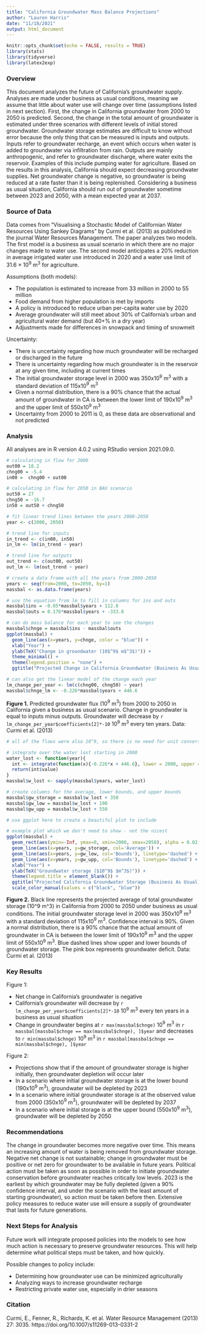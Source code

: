 ---
title: "California Groundwater Mass Balance Projections"
author: "Lauren Harris"
date: "11/18/2021"
output: html_document
---

```{r setup, include=FALSE, message = FALSE, warning = FALSE}
knitr::opts_chunk$set(echo = FALSE, results = TRUE)
library(stats)
library(tidyverse)
library(latex2exp)
```

### Overview

This document analyzes the future of California's groundwater supply. Analyses are made under business as usual conditions, meaning we assume that little about water use will change over time (assumptions listed in next section). First, the change in California groundwater from 2000 to 2050 is predicted. Second, the change in the total amount of groundwater is estimated under three scenarios with different levels of initial stored groundwater. Groundwater storage estimates are difficult to know without error because the only thing that can be measured is inputs and outputs. Inputs refer to groundwater recharge, an event which occurs when water is added to groundwater via infiltration from rain. Outputs are mainly anthropogenic, and refer to groundwater discharge, where water exits the reservoir. Examples of this include pumping water for agriculture. Based on the results in this analysis, California should expect decreasing groundwater supplies. Net groundwater change is negative, so groundwater is being reduced at a rate faster than it is being replenished. Considering a business as usual situation, California should run out of groundwater sometime between 2023 and 2050, with a mean expected year at 2037. 

### Source of Data

Data comes from "Visualising a Stochastic Model of Californian Water Resources Using Sankey Diagrams" by Curmi et al. (2013) as published in the journal Water Resources Management. The paper analyzes two models. The first model is a business as usual scenario in which there are no major changes made to water use. The second model anticipates a 20% reduction in average irrigated water use introduced in 2020 and a water use limit of 31.6 × 10$^9$ m$^3$ for agriculture. 

Assumptions (both models):

- The population is estimated to increase from 33 million in 2000 to 55 million
- Food demand from higher population is met by imports
- A policy is introduced to reduce urban per-capita water use by 2020 
- Average groundwater will still meet about 30% of California’s urban and agricultural water demand (but 40+% in a dry year)
- Adjustments made for differences in snowpack and timing of snowmelt

Uncertainty: 

- There is uncertainty regarding how much groundwater will be recharged or discharged in the future
- There is uncertainty regarding how much groundwater is in the reservoir at any given time, including at current times
- The initial groundwater storage level in 2000 was 350x10$^9$ m$^3$ with a standard deviation of 115x10$^9$ m$^3$
- Given a normal distribution, there is a 90% chance that the actual amount of groundwater in CA is between the lower limit of 190x10$^9$ m$^3$ and the upper limit of 550x10$^9$ m$^3$
- Uncertainty from 2000 to 2011 is 0, as these data are observational and not predicted

### Analysis 

All analyses are in R version 4.0.2 using RStudio version 2021.09.0.

```{r fig2}
# calculating in flow for 2000 
out00 = 18.2
chng00 = -5.4
in00 =  chng00 + out00
```

```{r fig4}
# calculating in flow for 2050 in BAU scenario
out50 = 27
chng50 = -16.7
in50 = out50 + chng50
```

```{r linear}
# fit linear trend lines between the years 2000-2050
year <- c(2000, 2050)

# trend line for inputs
in_trend <- c(in00, in50)
in_lm <- lm(in_trend ~ year)

# trend line for outputs
out_trend <- c(out00, out50)
out_lm <- lm(out_trend ~ year)
```

```{r}
# create a data frame with all the years from 2000-2050
years <- seq(from=2000, to=2050, by=1)
massbal <- as.data.frame(years)

# use the equation from lm to fill in columns for ins and outs
massbal$ins = -0.05*massbal$years + 112.8
massbal$outs = 0.176*massbal$years + -333.8
```

```{r}
# can do mass balance for each year to see the changes 
massbal$chnge = massbal$ins - massbal$outs
ggplot(massbal) + 
  geom_line(aes(x=years, y=chnge, color = "blue")) +
  xlab("Year") + 
  ylab(TeX("Change in groundwater (10$^9$ m$^3$)")) +
  theme_minimal() +
  theme(legend.position = "none") +
  ggtitle("Projected Change in California Groundwater (Business As Usual)")

# can also get the linear model of the change each year
lm_change_per_year <- lm(c(chng00, chng50) ~ year)
massbal$chnge_lm <- -0.226*massbal$years + 446.6
```

**Figure 1.** Predicted groundwater flux (10$^9$ m$^3$) from 2000 to 2050 in California given a business as usual scenario. Change in groundwater is equal to inputs minus outputs. Groundwater will decrease by `r lm_change_per_year$coefficients[2]*-10` 10$^9$ m$^3$ every ten years. Data: Curmi et al. (2013)

```{r scenarios}
# all of the flows were also 10^9, so there is no need for unit conversions

# integrate over the water lost starting in 2000
water_lost <- function(year){
  int <- integrate(function(x){-0.226*x + 446.6}, lower = 2000, upper = year) #this function comes from the linear model of change over year
  return(int$value)
}
massbal$w_lost <- sapply(massbal$years, water_lost)

# create columns for the average, lower bounds, and upper bounds
massbal$gw_storage = massbal$w_lost + 350
massbal$gw_low = massbal$w_lost + 190
massbal$gw_upp = massbal$w_lost + 550
```

```{r plot}
# use ggplot here to create a beautiful plot to include

# example plot which we don't need to show - not the nicest
ggplot(massbal) + 
  geom_rect(aes(ymin=-Inf, ymax=0, xmin=2000, xmax=2050), alpha = 0.02, fill='pink') +
  geom_line(aes(x=years, y=gw_storage, col='Average')) +
  geom_line(aes(x=years, y=gw_low, col='Bounds'), linetype='dashed') + 
  geom_line(aes(x=years, y=gw_upp, col='Bounds'), linetype='dashed') +
  xlab("Year") + 
  ylab(TeX("Groundwater storage ($10^9$ $m^3$)")) + 
  theme(legend.title = element_blank()) + 
  ggtitle("Projected California Groundwater Storage (Business As Usual)") +
  scale_color_manual(values = c("black", "blue"))
```

**Figure 2.** Black line represents the projected average of total groundwater storage (10^9 m^3) in California from 2000 to 2050 under business as usual conditions. The initial groundwater storage level in 2000 was 350x10$^9$ m$^3$ with a standard deviation of 115x10$^9$ m$^3$. Confidence interval is 90%. Given a normal distribution, there is a 90% chance that the actual amount of groundwater in CA is between the lower limit of 190x10$^9$ m$^3$ and the upper limit of 550x10$^9$ m$^3$. Blue dashed lines show upper and lower bounds of groundwater storage. The pink box represents groundwater deficit. Data: Curmi et al. (2013)

### Key Results

Figure 1:

- Net change in California's groundwater is negative
- California's groundwater will decrease by `r lm_change_per_year$coefficients[2]*-10` 10$^9$ m$^3$ every ten years in a business as usual situation
- Change in groundwater begins at `r max(massbal$chnge)` 10$^9$ m$^3$ in `r massbal[massbal$chnge == max(massbal$chnge), ]$year` and decreases to `r min(massbal$chnge)` 10$^9$ m$^3$ in `r massbal[massbal$chnge == min(massbal$chnge), ]$year`

Figure 2:

- Projections show that if the amount of groundwater storage is higher initially, then groundwater depletion will occur later
- In a scenario where initial groundwater storage is at the lower bound (190x10$^9$ m$^3$), groundwater will be depleted by 2023
- In a scenario where initial groundwater storage is at the observed value from 2000 (350x10$^9$ m$^3$), groundwater will be depleted by 2037
- In a scenario where initial storage is at the upper bound (550x10$^9$ m$^3$), groundwater will be depleted by 2050

### Recommendations

The change in groundwater becomes more negative over time. This means an increasing amount of water is being removed from groundwater storage. Negative net change is not sustainable; change in groundwater must be positive or net zero for groundwater to be available in future years. Political action must be taken as soon as possible in order to initiate groundwater conservation before groundwater reaches critically low levels. 2023 is the earliest by which groundwater may be fully depleted (given a 90% confidence interval, and under the scenario with the least amount of starting groundwater), so action must be taken before then. Extensive policy measures to reduce water use will ensure a supply of groundwater that lasts for future generations. 

### Next Steps for Analysis

Future work will integrate proposed policies into the models to see how much action is necessary to preserve groundwater resources. This will help determine what political steps must be taken, and how quickly. 

Possible changes to policy include: 

 - Determining how groundwater use can be minimized agriculturally
 - Analyzing ways to increase groundwater recharge
 - Restricting private water use, especially in drier seasons

### Citation

Curmi, E., Fenner, R., Richards, K. et al. Water Resource Management (2013) 27: 3035. https://doi.org/10.1007/s11269-013-0331-2